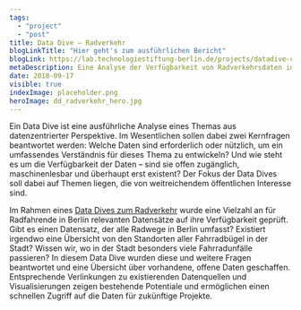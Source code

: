 ```yaml
---
tags:
  - "project"
  - "post"
title: Data Dive – Radverkehr
blogLinkTitle: "Hier geht's zum ausführlichen Bericht"
blogLink: https://lab.technologiestiftung-berlin.de/projects/datadive-cycling/de/
metaDescription: Eine Analyse der Verfügbarkeit von Radverkehrsdaten in Berlin
date: 2018-09-17
visible: true
indexImage: placeholder.png
heroImage: dd_radverkehr_hero.jpg
---
```


Ein Data Dive ist eine ausführliche Analyse eines Themas aus datenzentrierter Perspektive. Im Wesentlichen sollen dabei zwei Kernfragen beantwortet werden: Welche Daten sind erforderlich oder nützlich, um ein umfassendes Verständnis für dieses Thema zu entwickeln? Und wie steht es um die Verfügbarkeit der Daten – sind sie offen zugänglich, maschinenlesbar und überhaupt erst existent? Der Fokus der Data Dives soll dabei auf Themen liegen, die von weitreichendem öffentlichen Interesse sind.

Im Rahmen eines [Data Dives zum Radverkehr](https://lab.technologiestiftung-berlin.de/projects/datadive-cycling/de/) wurde eine Vielzahl an für Radfahrende in Berlin relevanten Datensätze auf ihre Verfügbarkeit geprüft. Gibt es einen Datensatz, der alle Radwege in Berlin umfasst? Existiert irgendwo eine Übersicht von den Standorten aller Fahrradbügel in der Stadt? Wissen wir, wo in der Stadt besonders viele Fahrradunfälle passieren? In diesem Data Dive wurden diese und weitere Fragen beantwortet und eine Übersicht über vorhandene, offene Daten geschaffen. Entsprechende Verlinkungen zu existierenden Datenquellen und Visualisierungen zeigen bestehende Potentiale und ermöglichen einen schnellen Zugriff auf die Daten für zukünftige Projekte.


<ImageSection
  src="radverkehr_screenshot.png"
  caption="Ein Auschnitt aus dem Data Dive"
/>
